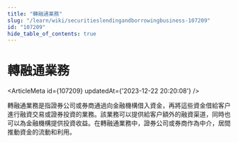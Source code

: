 ```yaml
---
title: "轉融通業務"
slug: "/learn/wiki/securitieslendingandborrowingbusiness-107209"
id: "107209"
hide_table_of_contents: true
---
```



# 轉融通業務

<ArticleMeta id={107209} updatedAt={'2023-12-22 20:20:08'} />
<div className='border-solid border-b border-t-0 my-4 border-[var(--ifm-color-gray-300)]' />

轉融通業務是指證券公司或券商通過向金融機構借入資金，再將這些資金借給客户進行融資交易或證券投資的業務。該業務可以提供給客户額外的融資渠道，同時也可以為金融機構提供投資收益。在轉融通業務中，證券公司或券商作為中介，居間推動資金的流動和利用。
